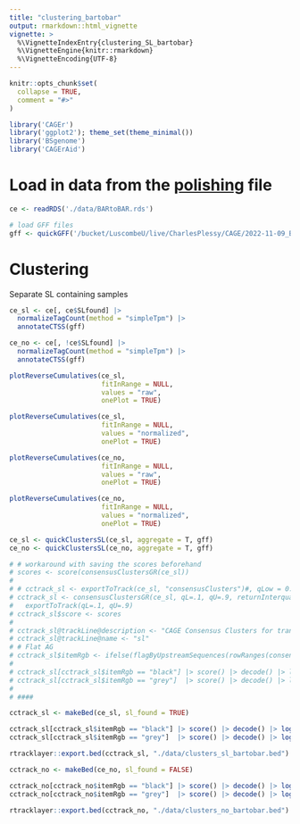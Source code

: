 ```yaml
---
title: "clustering_bartobar"
output: rmarkdown::html_vignette
vignette: >
  %\VignetteIndexEntry{clustering_SL_bartobar}
  %\VignetteEngine{knitr::rmarkdown}
  %\VignetteEncoding{UTF-8}
---
```


```r
knitr::opts_chunk$set(
  collapse = TRUE,
  comment = "#>"
)
```

```r

library('CAGEr')
library('ggplot2'); theme_set(theme_minimal())
library('BSgenome')
library('CAGErAid')

```

# Load in data from the [polishing](./vignettes/polishing.Rmd) file

```r

ce <- readRDS('./data/BARtoBAR.rds')

```

```r

# load GFF files
gff <- quickGFF('/bucket/LuscombeU/live/CharlesPlessy/CAGE/2022-11-09_Barcelona_Oik/AlignWithRNAseqPipelinePE_BAR/Bar2_p4.gm.gtf')

```

# Clustering

Separate SL containing samples

```r

ce_sl <- ce[, ce$SLfound] |>
  normalizeTagCount(method = "simpleTpm") |>
  annotateCTSS(gff)

ce_no <- ce[, !ce$SLfound] |>
  normalizeTagCount(method = "simpleTpm") |>
  annotateCTSS(gff)

```

```r

plotReverseCumulatives(ce_sl,
                       fitInRange = NULL,
                       values = "raw",
                       onePlot = TRUE)

plotReverseCumulatives(ce_sl,
                       fitInRange = NULL,
                       values = "normalized",
                       onePlot = TRUE)

```

```r

plotReverseCumulatives(ce_no,
                       fitInRange = NULL,
                       values = "raw",
                       onePlot = TRUE)

plotReverseCumulatives(ce_no,
                       fitInRange = NULL,
                       values = "normalized",
                       onePlot = TRUE)

```

```r

ce_sl <- quickClustersSL(ce_sl, aggregate = T, gff)
ce_no <- quickClustersSL(ce_no, aggregate = T, gff)

```

```r

# # workaround with saving the scores beforehand
# scores <- score(consensusClustersGR(ce_sl))
# 
# # cctrack_sl <- exportToTrack(ce_sl, "consensusClusters")#, qLow = 0.1, qUp = 0.9)
# cctrack_sl <- consensusClustersGR(ce_sl, qL=.1, qU=.9, returnInterquantileWidth = TRUE) |>
#   exportToTrack(qL=.1, qU=.9)
# cctrack_sl$score <- scores
# 
# cctrack_sl@trackLine@description <- "CAGE Consensus Clusters for trans splicing sites"
# cctrack_sl@trackLine@name <- "sl"
# # Flat AG
# cctrack_sl$itemRgb <- ifelse(flagByUpstreamSequences(rowRanges(consensusClustersSE(ce_sl))$dominant_ctss, "AG"), "black", "grey")
# 
# cctrack_sl[cctrack_sl$itemRgb == "black"] |> score() |> decode() |> log10() |> hist(br=100)
# cctrack_sl[cctrack_sl$itemRgb == "grey"]  |> score() |> decode() |> log10() |> hist(br=100)
# 
# ####

cctrack_sl <- makeBed(ce_sl, sl_found = TRUE)

cctrack_sl[cctrack_sl$itemRgb == "black"] |> score() |> decode() |> log10() |> hist(br=100)
cctrack_sl[cctrack_sl$itemRgb == "grey"]  |> score() |> decode() |> log10() |> hist(br=100)

rtracklayer::export.bed(cctrack_sl, "./data/clusters_sl_bartobar.bed")

```

```r

cctrack_no <- makeBed(ce_no, sl_found = FALSE)

cctrack_no[cctrack_no$itemRgb == "black"] |> score() |> decode() |> log10() |> hist(br=100)
cctrack_no[cctrack_no$itemRgb == "grey"]  |> score() |> decode() |> log10() |> hist(br=100)

rtracklayer::export.bed(cctrack_no, "./data/clusters_no_bartobar.bed")

```

